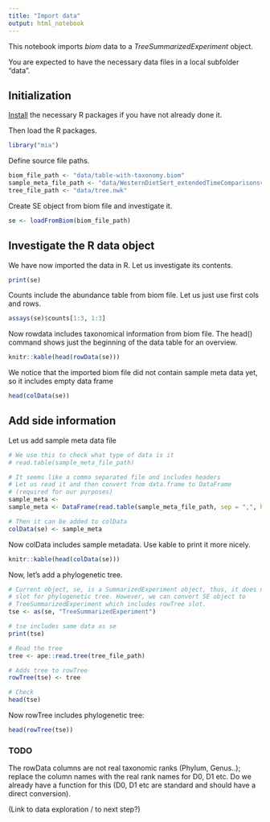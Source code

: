 ```yaml
---
title: "Import data"
output: html_notebook
---
```



This notebook imports _biom_ data to a _TreeSummarizedExperiment_ object. 

You are expected to have the necessary data files in a local subfolder
"data".


## Initialization

[Install](install.R) the necessary R packages if you have not already
done it.

Then load the R packages.


```r
library("mia")
```

Define source file paths.

```r
biom_file_path <- "data/table-with-taxonomy.biom"
sample_meta_file_path <- "data/WesternDietSert_extendedTimeComparisonsv4.txt"
tree_file_path <- "data/tree.nwk"
```


Create SE object from biom file and investigate it.

```r
se <- loadFromBiom(biom_file_path)
```


## Investigate the R data object

We have now imported the data in R. Let us investigate its contents.

```r
print(se)
```


Counts include the abundance table from biom file. Let us just use first cols and rows.

```r
assays(se)$counts[1:3, 1:3]
```

Now rowdata includes taxonomical information from biom file. The head() command
shows just the beginning of the data table for an overview.

```r
knitr::kable(head(rowData(se)))
```


We notice that the imported biom file did not contain sample meta data
yet, so it includes empty data frame

```r
head(colData(se))
```


## Add side information

Let us add sample meta data file

```r
# We use this to check what type of data is it
# read.table(sample_meta_file_path)

# It seems like a comma separated file and includes headers
# Let us read it and then convert from data.frame to DataFrame
# (required for our purposes)
sample_meta <- 
sample_meta <- DataFrame(read.table(sample_meta_file_path, sep = ",", header = TRUE))

# Then it can be added to colData
colData(se) <- sample_meta
```

Now colData includes sample metadata. Use kable to print it more nicely.

```r
knitr::kable(head(colData(se)))
```

Now, let's add a phylogenetic tree.

```r
# Current object, se, is a SummarizedExperiment object, thus, it does not include
# slot for phylogenetic tree. However, we can convert SE object to 
# TreeSummarizedExperiment which includes rowTree slot.
tse <- as(se, "TreeSummarizedExperiment")

# tse includes same data as se
print(tse)
```

```r
# Read the tree 
tree <- ape::read.tree(tree_file_path)

# Adds tree to rowTree
rowTree(tse) <- tree

# Check
head(tse)
```

Now rowTree includes phylogenetic tree:

```r
head(rowTree(tse))
```


### TODO

The rowData columns are not real taxonomic ranks (Phylum, Genus..);
replace the column names with the real rank names for D0, D1 etc. Do
we already have a function for this (D0, D1 etc are standard and
should have a direct conversion).

(Link to data exploration / to next step?)

